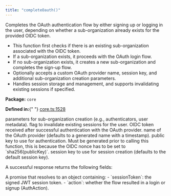```yaml
---
title: "completeOauth()"
---
```



<H3Bordered text="Overview" />

Completes the OAuth authentication flow by either signing up or logging in the user, depending on whether a sub-organization already exists for the provided OIDC token.

<ul>
  <li>
    This function first checks if there is an existing sub-organization
    associated with the OIDC token.
  </li>
  <li>If a sub-organization exists, it proceeds with the OAuth login flow.</li>
  <li>
    If no sub-organization exists, it creates a new sub-organization and
    completes the sign-up flow.
  </li>
  <li>
    Optionally accepts a custom OAuth provider name, session key, and additional
    sub-organization creation parameters.
  </li>
  <li>
    Handles session storage and management, and supports invalidating existing
    sessions if specified.
  </li>
</ul>

<p>
  <strong>Package:</strong> <code>core</code>
</p>

<p>
  <strong>Defined in:</strong>{" "}
  <a href="https://github.com/tkhq/sdk/blob/main/packages/core/src/__clients__/core.ts#L1528">
    core.ts:1528
  </a>
</p>

<H3Bordered text="Parameters" />

<ParamField body="params" type="object" required={true} path="params">
  <Expandable title="params details">
    <NestedParam
      parentKey="params"
      childKey="createSubOrgParams"
      type="CreateSubOrgParams"
      required={false}
    >
      parameters for sub-organization creation (e.g., authenticators, user
      metadata).
    </NestedParam>
    <NestedParam
      parentKey="params"
      childKey="invalidateExisting"
      type="boolean"
      required={false}
    >
      flag to invalidate existing sessions for the user.
    </NestedParam>
    <NestedParam
      parentKey="params"
      childKey="oidcToken"
      type="string"
      required={true}
    >
      OIDC token received after successful authentication with the OAuth
      provider.
    </NestedParam>
    <NestedParam
      parentKey="params"
      childKey="providerName"
      type="string"
      required={false}
    >
      name of the OAuth provider (defaults to a generated name with a
      timestamp).
    </NestedParam>
    <NestedParam
      parentKey="params"
      childKey="publicKey"
      type="string"
      required={true}
    >
      public key to use for authentication. Must be generated prior to calling
      this function, this is because the OIDC nonce has to be set to
      `sha256(publicKey)`.
    </NestedParam>
    <NestedParam
      parentKey="params"
      childKey="sessionKey"
      type="string"
      required={false}
    >
      session key to use for session creation (defaults to the default session
      key).
    </NestedParam>
  </Expandable>
</ParamField>

<H3Bordered text="Response" />A successful response returns the following
fields:

<ResponseField name="returns" type="BaseAuthResult & object" required={true}>
  A promise that resolves to an object containing: - `sessionToken`: the signed
  JWT session token. - `action`: whether the flow resulted in a login or signup
  (AuthAction).
</ResponseField>
